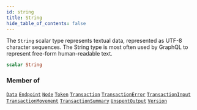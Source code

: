 ```yaml
---
id: string
title: String
hide_table_of_contents: false
---
```








The `String` scalar type represents textual data, represented as UTF-8 character sequences. The String type is most often used by GraphQL to represent free-form human-readable text.

```graphql
scalar String
```




### Member of

[`Data`](/build/api/schema/objects/data)  <Badge class="secondary" text="object"/><Bullet />[`Endpoint`](/build/api/schema/objects/endpoint)  <Badge class="secondary" text="object"/><Bullet />[`Node`](/build/api/schema/objects/node)  <Badge class="secondary" text="object"/><Bullet />[`Token`](/build/api/schema/objects/token)  <Badge class="secondary" text="object"/><Bullet />[`Transaction`](/build/api/schema/objects/transaction)  <Badge class="secondary" text="object"/><Bullet />[`TransactionError`](/build/api/schema/objects/transaction-error)  <Badge class="secondary" text="object"/><Bullet />[`TransactionInput`](/build/api/schema/objects/transaction-input)  <Badge class="secondary" text="object"/><Bullet />[`TransactionMovement`](/build/api/schema/objects/transaction-movement)  <Badge class="secondary" text="object"/><Bullet />[`TransactionSummary`](/build/api/schema/objects/transaction-summary)  <Badge class="secondary" text="object"/><Bullet />[`UnspentOutput`](/build/api/schema/objects/unspent-output)  <Badge class="secondary" text="object"/><Bullet />[`Version`](/build/api/schema/objects/version)  <Badge class="secondary" text="object"/>



